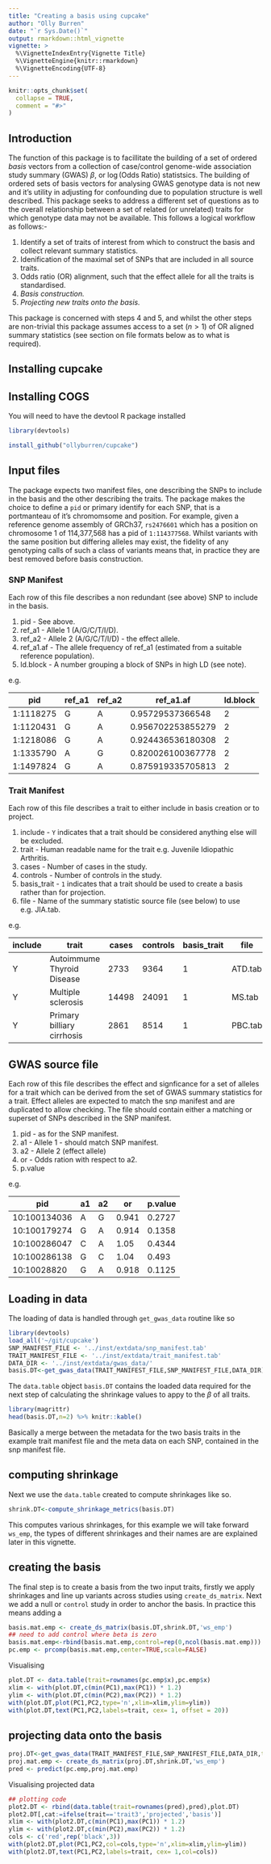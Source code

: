 ```yaml
---
title: "Creating a basis using cupcake"
author: "Olly Burren"
date: "`r Sys.Date()`"
output: rmarkdown::html_vignette
vignette: >
  %\VignetteIndexEntry{Vignette Title}
  %\VignetteEngine{knitr::rmarkdown}
  %\VignetteEncoding{UTF-8}
---
```


```r
knitr::opts_chunk$set(
  collapse = TRUE,
  comment = "#>"
)
```

## Introduction

The function of this package is to facillitate the building of a set of ordered *basis* vectors from a collection of case/control genome-wide association study summary (GWAS) $\beta$, or $\log(\text{Odds Ratio})$ statistsics. The building of ordered sets of basis vectors for analysing GWAS genotype data is not new and it's utility in adjusting for confounding due to population structure is well described. This package seeks to address a different set of questions as to the overall relationship between a set of related (or unrelated) traits for which genotype data may not be available. This follows a logical workflow as follows:-

1. Identify a set of traits of interest from which to construct the basis and collect relevant summary statistics.
2. Idenification of the maximal set of SNPs that are included in all source traits.
3. Odds ratio (OR) alignment, such that the effect allele for all the traits is standardised.
4. *Basis construction.*
5. *Projecting new traits onto the basis.*

This package is concerned with steps 4 and 5, and whilst the other steps are non-trivial this package assumes access to a set ($n\gt1$) of  OR aligned summary statistics (see section on file formats below as to what is required).

## Installing cupcake

## Installing COGS

You will need to have the devtool R package installed
```r
library(devtools)

install_github("ollyburren/cupcake")
```


## Input files

The package expects two manifest files, one describing the SNPs to include in the basis and the other describing the traits. The package makes the choice to define a `pid` or primary identify for each SNP, that is a portmanteau of it's chromomsome and position. For example, given a reference genome assembly of GRCh37, `rs2476601` which has a position on  chromosome 1 of 114,377,568 has a pid of `1:114377568`. Whilst variants with the same position but differing alleles may exist, the fidelity of any genotyping calls of such a class of variants means that, in practice they are best removed before basis construction.

### SNP Manifest

Each row of this file describes a non redundant (see above) SNP to include in the basis.

1. pid - See above.
2. ref_a1 - Allele 1 (A/G/C/T/I/D).
3. ref_a2 - Allele 2 (A/G/C/T/I/D) - the effect allele.
4. ref_a1.af - The allele frequency of ref_a1 (estimated from a suitable reference population).
5. ld.block - A number grouping a block of SNPs in high LD (see note).

e.g.

| pid       | ref_a1 | ref_a2 | ref_a1.af         | ld.block |
|-----------|--------|--------|-------------------|----------|
| 1:1118275 | G      | A      | 0.95729537366548  | 2        |
| 1:1120431 | G      | A      | 0.956702253855279 | 2        |
| 1:1218086 | G      | A      | 0.924436536180308 | 2        |
| 1:1335790 | A      | G      | 0.820026100367778 | 2        |
| 1:1497824 | G      | A      | 0.875919335705813 | 2        |


### Trait Manifest

Each row of this file describes a trait to either include in basis creation or to project.

1. include - `Y` indicates that a trait should be considered anything else will be excluded.
2. trait - Human readable name for the trait e.g. Juvenile Idiopathic Arthritis.
3. cases - Number of cases in the study.
4. controls - Number of controls in the study.
5. basis_trait - `1` indicates that a trait should be used to create a basis rather than for projection.
6. file - Name of the summary statistic source file (see below) to use e.g. JIA.tab.

e.g.

| include | trait                      | cases | controls | basis_trait | file    |
|---------|----------------------------|-------|----------|-------------|---------|
| Y       | Autoimmume Thyroid Disease | 2733  | 9364     | 1           | ATD.tab |
| Y       | Multiple sclerosis         | 14498 | 24091    | 1           | MS.tab  |
| Y       | Primary billiary cirrhosis | 2861  | 8514     | 1           | PBC.tab |

## GWAS source file

Each row of this file describes the effect and signficance for a set of alleles for a trait which can be derived from the set of GWAS summary statistics for a trait. Effect alleles are expected to match the snp manifest and are duplicated to allow checking. The file should contain either a matching or superset of SNPs described in the SNP manifest.

1. pid - as for the SNP manifest.
2. a1 - Allele 1  - should match SNP manifest.
3. a2 - Allele 2 (effect allele)
4. or - Odds ration with respect to a2.
5. p.value

e.g.

| pid          | a1 | a2 | or    | p.value |
|--------------|----|----|-------|---------|
| 10:100134036 | A  | G  | 0.941 | 0.2727  |
| 10:100179274 | G  | A  | 0.914 | 0.1358  |
| 10:100286047 | C  | A  | 1.05  | 0.4344  |
| 10:100286138 | G  | C  | 1.04  | 0.493   |
| 10:10028820  | G  | A  | 0.918 | 0.1125  |

## Loading in data

The loading of data is handled through `get_gwas_data` routine like so

```r
library(devtools)
load_all('~/git/cupcake')
SNP_MANIFEST_FILE <- '../inst/extdata/snp_manifest.tab'
TRAIT_MANIFEST_FILE <- '../inst/extdata/trait_manifest.tab'
DATA_DIR <- '../inst/extdata/gwas_data/'
basis.DT<-get_gwas_data(TRAIT_MANIFEST_FILE,SNP_MANIFEST_FILE,DATA_DIR)
```

The `data.table` object `basis.DT` contains the loaded data required for the next step of calculating the shrinkage values to appy to the $\beta$ of all traits.

```r
library(magrittr)
head(basis.DT,n=2) %>% knitr::kable()
```

Basically a merge between the metadata for the two basis traits in the example trait manifest file and the meta data on each SNP, contained in the snp manifest file.

## computing shrinkage

Next we use the `data.table` created to compute shrinkages like so.

```r
shrink.DT<-compute_shrinkage_metrics(basis.DT)
```

This computes various shrinkages, for this example we will take forward `ws_emp`, the types of different shrinkages and their names are are explained later in this vignette.

## creating the basis

The final step is to create a basis from the two input traits, firstly we apply shrinkages and line up variants across studies using `create_ds_matrix`. Next we add a null or `control` study in order to anchor the basis. In practice this means adding a 

```r
basis.mat.emp <- create_ds_matrix(basis.DT,shrink.DT,'ws_emp')
## need to add control where beta is zero
basis.mat.emp<-rbind(basis.mat.emp,control=rep(0,ncol(basis.mat.emp)))
pc.emp <- prcomp(basis.mat.emp,center=TRUE,scale=FALSE)
```

Visualising

```r
plot.DT <- data.table(trait=rownames(pc.emp$x),pc.emp$x)
xlim <- with(plot.DT,c(min(PC1),max(PC1)) * 1.2)
ylim <- with(plot.DT,c(min(PC2),max(PC2)) * 1.2)
with(plot.DT,plot(PC1,PC2,type='n',xlim=xlim,ylim=ylim))
with(plot.DT,text(PC1,PC2,labels=trait, cex= 1, offset = 20))
```


## projecting data onto the basis

```r
proj.DT<-get_gwas_data(TRAIT_MANIFEST_FILE,SNP_MANIFEST_FILE,DATA_DIR,trait_list='trait3')
proj.mat.emp <- create_ds_matrix(proj.DT,shrink.DT,'ws_emp')
pred <- predict(pc.emp,proj.mat.emp)
```

Visualising projected data

```r
## plotting code
plot2.DT <- rbind(data.table(trait=rownames(pred),pred),plot.DT)
plot2.DT[,cat:=ifelse(trait=='trait3','projected','basis')]
xlim <- with(plot2.DT,c(min(PC1),max(PC1)) * 1.2)
ylim <- with(plot2.DT,c(min(PC2),max(PC2)) * 1.2)
cols <- c('red',rep('black',3))
with(plot2.DT,plot(PC1,PC2,col=cols,type='n',xlim=xlim,ylim=ylim))
with(plot2.DT,text(PC1,PC2,labels=trait, cex= 1,col=cols))
```


